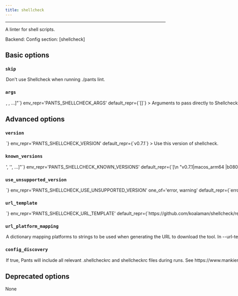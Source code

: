 ```yaml
---
title: shellcheck
---
```



---


A linter for shell scripts.

Backend: <span className="color--primary"></span>
Config section: <span className="color--primary">[shellcheck]</span>

<span className={styles.options}>

## Basic options


### `skip`

<Option
  cli_repr={`--[no-]shellcheck-skip`}
  env_repr='PANTS_SHELLCHECK_SKIP'
  default_repr={`False`}
>

Don&#x27;t use Shellcheck when running `./pants lint`.

</Option>

### `args`

<Option
  cli_repr={`--shellcheck-args="[<shell_str>, <shell_str>, ...]"`}
  env_repr='PANTS_SHELLCHECK_ARGS'
  default_repr={`[]`}
>

Arguments to pass directly to Shellcheck, e.g. `--shellcheck-args='-e SC20529'`.&#x27;

</Option>

## Advanced options


### `version`

<Option
  cli_repr={`--shellcheck-version=<str>`}
  env_repr='PANTS_SHELLCHECK_VERSION'
  default_repr={`v0.7.1`}
>

Use this version of shellcheck.

</Option>

### `known_versions`

<Option
  cli_repr={`--shellcheck-known-versions="['<str>', '<str>', ...]"`}
  env_repr='PANTS_SHELLCHECK_KNOWN_VERSIONS'
  default_repr={`[\n  "v0.7.1|macos_arm64 |b080c3b659f7286e27004aa33759664d91e15ef2498ac709a452445d47e3ac23|1348272",\n  "v0.7.1|macos_x86_64|b080c3b659f7286e27004aa33759664d91e15ef2498ac709a452445d47e3ac23|1348272",\n  "v0.7.1|linux_x86_64|64f17152d96d7ec261ad3086ed42d18232fcb65148b44571b564d688269d36c8|1443836"\n]`}
>


Known versions to verify downloads against.

Each element is a pipe-separated string of `version|platform|sha256|length`, where:

  - `version` is the version string
  - `platform` is one of [linux_x86_64,macos_arm64,macos_x86_64],
  - `sha256` is the 64-character hex representation of the expected sha256
```
digest of the download file, as emitted by `shasum -a 256`
```

  - `length` is the expected length of the download file in bytes, as emmitted by
```
`wc -c`
```

E.g., `3.1.2|macos_x86_64|6d0f18cd84b918c7b3edd0203e75569e0c7caecb1367bbbe409b44e28514f5be|42813`.

Values are space-stripped, so pipes can be indented for readability if necessary.


</Option>

### `use_unsupported_version`

<Option
  cli_repr={`--shellcheck-use-unsupported-version=<UnsupportedVersionUsage>`}
  env_repr='PANTS_SHELLCHECK_USE_UNSUPPORTED_VERSION'
  one_of='error, warning'
  default_repr={`error`}
>


What action to take in case the requested version of shellcheck is not supported.

Supported shellcheck versions: unspecified


</Option>

### `url_template`

<Option
  cli_repr={`--shellcheck-url-template=<str>`}
  env_repr='PANTS_SHELLCHECK_URL_TEMPLATE'
  default_repr={`https://github.com/koalaman/shellcheck/releases/download/{version}/shellcheck-{version}.{platform}.tar.xz`}
>

URL to download the tool, either as a single binary file or a compressed file (e.g. zip file). You can change this to point to your own hosted file, e.g. to work with proxies or for access via the filesystem through a file:// URL.

Use `{version}` to have the value from --version substituted, and `{platform}` to have a value from --url-platform-mapping substituted in, depending on the current platform. For example, https://github.com/.../protoc-&#123;version&#125;-&#123;platform&#125;.zip.

</Option>

### `url_platform_mapping`

<Option
  cli_repr={`--shellcheck-url-platform-mapping="{'key1': val1, 'key2': val2, ...}"`}
  env_repr='PANTS_SHELLCHECK_URL_PLATFORM_MAPPING'
  default_repr={`{\n  "linux_x86_64": "linux.x86_64",\n  "macos_arm64": "darwin.x86_64",\n  "macos_x86_64": "darwin.x86_64"\n}`}
>

A dictionary mapping platforms to strings to be used when generating the URL to download the tool.

In --url-template, anytime the `{platform}` string is used, Pants will determine the current platform, and substitute `{platform}` with the respective value from your dictionary.

For example, if you define `{"macos_x86_64": "apple-darwin", "linux_x86_64": "unknown-linux"}, and run Pants on Linux with an intel architecture, then `&#123;platform&#125;` will be substituted in the --url-template option with unknown-linux.

</Option>

### `config_discovery`

<Option
  cli_repr={`--[no-]shellcheck-config-discovery`}
  env_repr='PANTS_SHELLCHECK_CONFIG_DISCOVERY'
  default_repr={`True`}
>

If true, Pants will include all relevant `.shellcheckrc` and `shellcheckrc` files during runs. See https://www.mankier.com/1/shellcheck#RC_Files for where these can be located.

</Option>

## Deprecated options

None


</span>